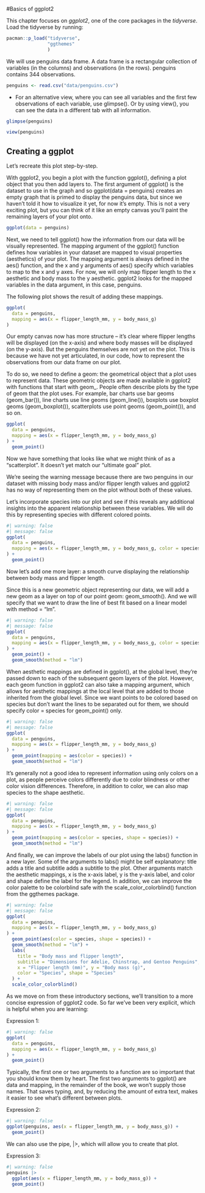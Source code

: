 #Basics of ggplot2

This chapter focuses on *ggplot2*, one of the core packages in the *tidyverse*. Load the tidyverse by running:

```r
pacman::p_load("tidyverse",
               "ggthemes"
               )
```

We will use penguins data frame. A data frame is a rectangular collection of variables (in the columns) and observations (in the rows). penguins contains 344 observations.

```r
penguins <- read.csv("data/penguins.csv")
```

-   For an alternative view, where you can see all variables and the first few observations of each variable, use glimpse(). Or by using view(), you can see the data in a different tab with all information.

```r
glimpse(penguins)
```

```r
view(penguins)
```

## Creating a ggplot

Let's recreate this plot step-by-step.

With ggplot2, you begin a plot with the function ggplot(), defining a plot object that you then add layers to. The first argument of ggplot() is the dataset to use in the graph and so ggplot(data = penguins) creates an empty graph that is primed to display the penguins data, but since we haven't told it how to visualize it yet, for now it's empty. This is not a very exciting plot, but you can think of it like an empty canvas you'll paint the remaining layers of your plot onto.

```r
ggplot(data = penguins)
```

Next, we need to tell ggplot() how the information from our data will be visually represented. The mapping argument of the ggplot() function defines how variables in your dataset are mapped to visual properties (aesthetics) of your plot. The mapping argument is always defined in the aes() function, and the x and y arguments of aes() specify which variables to map to the x and y axes. For now, we will only map flipper length to the x aesthetic and body mass to the y aesthetic. ggplot2 looks for the mapped variables in the data argument, in this case, penguins.

The following plot shows the result of adding these mappings.

```r
ggplot(
  data = penguins,
  mapping = aes(x = flipper_length_mm, y = body_mass_g)
)
```

Our empty canvas now has more structure -- it's clear where flipper lengths will be displayed (on the x-axis) and where body masses will be displayed (on the y-axis). But the penguins themselves are not yet on the plot. This is because we have not yet articulated, in our code, how to represent the observations from our data frame on our plot.

To do so, we need to define a geom: the geometrical object that a plot uses to represent data. These geometric objects are made available in ggplot2 with functions that start with geom\_. People often describe plots by the type of geom that the plot uses. For example, bar charts use bar geoms (geom_bar()), line charts use line geoms (geom_line()), boxplots use boxplot geoms (geom_boxplot()), scatterplots use point geoms (geom_point()), and so on.

```r
ggplot(
  data = penguins,
  mapping = aes(x = flipper_length_mm, y = body_mass_g)
) +
  geom_point()
```

Now we have something that looks like what we might think of as a "scatterplot". It doesn't yet match our "ultimate goal" plot.

We're seeing the warning message because there are two penguins in our dataset with missing body mass and/or flipper length values and ggplot2 has no way of representing them on the plot without both of these values.

Let's incorporate species into our plot and see if this reveals any additional insights into the apparent relationship between these variables. We will do this by representing species with different colored points.

```r
#| warning: false
#| message: false
ggplot(
  data = penguins,
  mapping = aes(x = flipper_length_mm, y = body_mass_g, color = species)
) +
  geom_point()
```

Now let's add one more layer: a smooth curve displaying the relationship between body mass and flipper length.

Since this is a new geometric object representing our data, we will add a new geom as a layer on top of our point geom: geom_smooth(). And we will specify that we want to draw the line of best fit based on a linear model with method = "lm".

```r
#| warning: false
#| message: false
ggplot(
  data = penguins,
  mapping = aes(x = flipper_length_mm, y = body_mass_g, color = species)
) +
  geom_point() +
  geom_smooth(method = "lm")
```

When aesthetic mappings are defined in ggplot(), at the global level, they're passed down to each of the subsequent geom layers of the plot. However, each geom function in ggplot2 can also take a mapping argument, which allows for aesthetic mappings at the local level that are added to those inherited from the global level. Since we want points to be colored based on species but don't want the lines to be separated out for them, we should specify color = species for geom_point() only.

```r
#| warning: false
#| message: false
ggplot(
  data = penguins,
  mapping = aes(x = flipper_length_mm, y = body_mass_g)
) +
  geom_point(mapping = aes(color = species)) +
  geom_smooth(method = "lm")
```

It's generally not a good idea to represent information using only colors on a plot, as people perceive colors differently due to color blindness or other color vision differences. Therefore, in addition to color, we can also map species to the shape aesthetic.

```r
#| warning: false
#| message: false
ggplot(
  data = penguins,
  mapping = aes(x = flipper_length_mm, y = body_mass_g)
) +
  geom_point(mapping = aes(color = species, shape = species)) +
  geom_smooth(method = "lm")
```

And finally, we can improve the labels of our plot using the labs() function in a new layer. Some of the arguments to labs() might be self explanatory: title adds a title and subtitle adds a subtitle to the plot. Other arguments match the aesthetic mappings, x is the x-axis label, y is the y-axis label, and color and shape define the label for the legend. In addition, we can improve the color palette to be colorblind safe with the scale_color_colorblind() function from the ggthemes package.

```r
#| warning: false
#| message: false
ggplot(
  data = penguins,
  mapping = aes(x = flipper_length_mm, y = body_mass_g)
) +
  geom_point(aes(color = species, shape = species)) +
  geom_smooth(method = "lm") +
  labs(
    title = "Body mass and flipper length",
    subtitle = "Dimensions for Adelie, Chinstrap, and Gentoo Penguins",
    x = "Flipper length (mm)", y = "Body mass (g)",
    color = "Species", shape = "Species"
  ) +
  scale_color_colorblind()
```

As we move on from these introductory sections, we'll transition to a more concise expression of ggplot2 code. So far we've been very explicit, which is helpful when you are learning:

Expression 1:

```r
#| warning: false
ggplot(
  data = penguins,
  mapping = aes(x = flipper_length_mm, y = body_mass_g)
) +
  geom_point()
```

Typically, the first one or two arguments to a function are so important that you should know them by heart. The first two arguments to ggplot() are data and mapping, in the remainder of the book, we won't supply those names. That saves typing, and, by reducing the amount of extra text, makes it easier to see what's different between plots.

Expression 2:

```r
#| warning: false
ggplot(penguins, aes(x = flipper_length_mm, y = body_mass_g)) + 
  geom_point()
```

We can also use the pipe, \|\>, which will allow you to create that plot.

Expression 3:

```r
#| warning: false
penguins |> 
  ggplot(aes(x = flipper_length_mm, y = body_mass_g)) + 
  geom_point()
```

